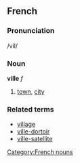 ==French==
===Pronunciation===
/vil/
===Noun===
[[Category:French nouns]]
'''ville''' ''f''

# [[town]], [[city]]

===Related terms===
*[[village]]
*[[ville-dortoir]]
*[[ville-satellite]]